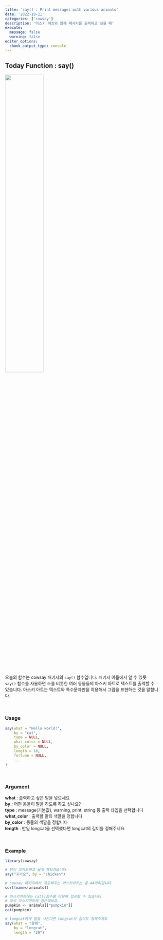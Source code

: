 ```yaml
---
title: 'say() : Print messages with various animals'
date: '2022-10-11'
categories: ['cowsay']
description: '아스키 아트와 함께 메시지를 출력하고 싶을 때'
execute: 
  message: false
  warning: false
editor_options: 
  chunk_output_type: console
---
```


## Today Function : say()

![](ascii.gif){width="50%"}

오늘의 함수는 cowsay 패키지의 `say()` 함수입니다. 패키지 이름에서 알 수 있듯 `say()` 함수를 사용하면 소를 비롯한 여러 동물들의 아스키 아트로 텍스트를 출력할 수 있습니다. 아스키 아트는 텍스트와 특수문자만을 이용해서 그림을 표현하는 것을 말합니다.

<br/>

### Usage

```r
say(what = "Hello world!",
    by = "cat",
    type = NULL,
    what_color = NULL,
    by_color = NULL,
    length = 18,
    fortune = NULL,
    ...
)
```

<br/>

### Argument

**what** : 출력하고 싶은 말을 넣으세요 <br/> **by** : 어떤 동물이 말을 하도록 하고 싶나요? <br/> **type** : message(기본값), warning, print, string 등 출력 타입을 선택합니다 <br/> **what_color** : 출력할 말의 색깔을 정합니다 <br/> **by_color** : 동물의 색깔을 정합니다 <br/> **length** : 만일 longcat을 선택했다면 longcat의 길이를 정해주세요

<br/>

### Example

```r
library(cowsay)

# 닭이 꼬끼오하고 울게 해보겠습니다.
say("꼬끼오", by = "chicken")

# cowsay 패키지에서 제공해주는 아스키아트는 총 44마리입니다.
sort(names(animals))

# 아스키아트에는 cat()함수를 이용해 접근할 수 있습니다.
# 호박 아스키아트에 접근해보죠.
pumpkin <- animals[["pumpkin"]]
cat(pumpkin)

# longcat에게 말을 시킨다면 longcat의 길이도 정해주세요
say(what = "음메",
    by = "longcat",
    length = "20")
```
